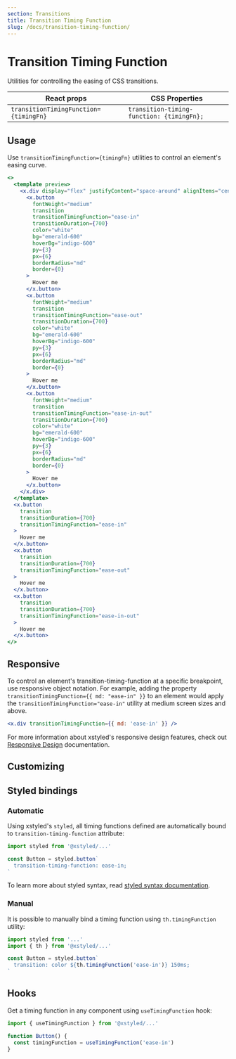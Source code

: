 ```yaml
---
section: Transitions
title: Transition Timing Function
slug: /docs/transition-timing-function/
---
```


# Transition Timing Function

Utilities for controlling the easing of CSS transitions.

<carbon-ad />

| React props                           | CSS Properties                            |
| ------------------------------------- | ----------------------------------------- |
| `transitionTimingFunction={timingFn}` | `transition-timing-function: {timingFn};` |

## Usage

Use `transitionTimingFunction={timingFn}` utilities to control an element's easing curve.

```jsx preview color=emerald
<>
  <template preview>
    <x.div display="flex" justifyContent="space-around" alignItems="center">
      <x.button
        fontWeight="medium"
        transition
        transitionTimingFunction="ease-in"
        transitionDuration={700}
        color="white"
        bg="emerald-600"
        hoverBg="indigo-600"
        py={3}
        px={6}
        borderRadius="md"
        border={0}
      >
        Hover me
      </x.button>
      <x.button
        fontWeight="medium"
        transition
        transitionTimingFunction="ease-out"
        transitionDuration={700}
        color="white"
        bg="emerald-600"
        hoverBg="indigo-600"
        py={3}
        px={6}
        borderRadius="md"
        border={0}
      >
        Hover me
      </x.button>
      <x.button
        fontWeight="medium"
        transition
        transitionTimingFunction="ease-in-out"
        transitionDuration={700}
        color="white"
        bg="emerald-600"
        hoverBg="indigo-600"
        py={3}
        px={6}
        borderRadius="md"
        border={0}
      >
        Hover me
      </x.button>
    </x.div>
  </template>
  <x.button
    transition
    transitionDuration={700}
    transitionTimingFunction="ease-in"
  >
    Hover me
  </x.button>
  <x.button
    transition
    transitionDuration={700}
    transitionTimingFunction="ease-out"
  >
    Hover me
  </x.button>
  <x.button
    transition
    transitionDuration={700}
    transitionTimingFunction="ease-in-out"
  >
    Hover me
  </x.button>
</>
```

## Responsive

To control an element's transition-timing-function at a specific breakpoint, use responsive object notation. For example, adding the property `transitionTimingFunction={{ md: "ease-in" }}` to an element would apply the `transitionTimingFunction="ease-in"` utility at medium screen sizes and above.

```jsx
<x.div transitionTimingFunction={{ md: 'ease-in' }} />
```

For more information about xstyled's responsive design features, check out [Responsive Design](/docs/responsive-design/) documentation.

## Customizing


<CustomizeTransitionProperties />

## Styled bindings

### Automatic

Using xstyled's `styled`, all timing functions defined are automatically bound to `transition-timing-function` attribute:

```js
import styled from '@xstyled/...'

const Button = styled.button`
  transition-timing-function: ease-in;
`
```

To learn more about styled syntax, read [styled syntax documentation](/docs/magic-styled-components/).

### Manual

It is possible to manually bind a timing function using `th.timingFunction` utility:

```js
import styled from '...'
import { th } from '@xstyled/...'

const Button = styled.button`
  transition: color ${th.timingFunction('ease-in')} 150ms;
`
```

## Hooks

Get a timing function in any component using `useTimingFunction` hook:

```js
import { useTimingFunction } from '@xstyled/...'

function Button() {
  const timingFunction = useTimingFunction('ease-in')
}
```
